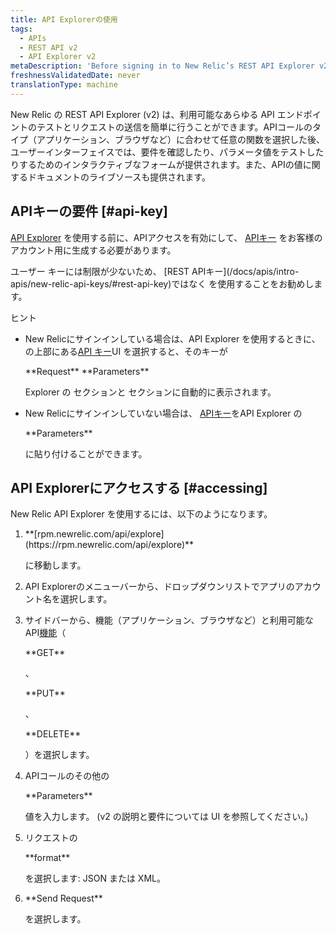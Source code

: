 ```yaml
---
title: API Explorerの使用
tags:
  - APIs
  - REST API v2
  - API Explorer v2
metaDescription: 'Before signing in to New Relic’s REST API Explorer v2 at https://rpm.newrelic.com/api/explore, activate API access and generate an API key for your account.'
freshnessValidatedDate: never
translationType: machine
---
```


New Relic の REST API Explorer (v2) は、利用可能なあらゆる API エンドポイントのテストとリクエストの送信を簡単に行うことができます。APIコールのタイプ（アプリケーション、ブラウザなど）に合わせて任意の関数を選択した後、ユーザーインターフェイスでは、要件を確認したり、パラメータ値をテストしたりするためのインタラクティブなフォームが提供されます。また、APIの値に関するドキュメントのライブソースも提供されます。

## APIキーの要件 [#api-key]

[API Explorer](https://rpm.newrelic.com/api/explore) を使用する前に、APIアクセスを有効にして、 [APIキー](/docs/apis/rest-api-v2/requirements/rest-api-key) をお客様のアカウント用に生成する必要があります。

<Callout variant="important">
  ユーザー キーには制限が少ないため、 [REST APIキー](/docs/apis/intro-apis/new-relic-api-keys/#rest-api-key)ではなく <InlinePopover type="userKey"/>を使用することをお勧めします。
</Callout>

ヒント

* New Relicにサインインしている場合は、API Explorer を使用するときに、 の上部にある[API キー](/docs/apis/rest-api-v2/getting-started/introduction-new-relic-rest-api-v2#api_key)UI を選択すると、そのキーが

  <DNT>
    **Request**
  </DNT>

  <DNT>
    **Parameters**
  </DNT>

  Explorer の セクションと セクションに自動的に表示されます。

* New Relicにサインインしていない場合は、 [APIキー](/docs/apis/rest-api-v2/getting-started/introduction-new-relic-rest-api-v2#api_key)をAPI Explorer の

  <DNT>
    **Parameters**
  </DNT>

  に貼り付けることができます。

## API Explorerにアクセスする [#accessing]

New Relic API Explorer を使用するには、以下のようになります。

1. <DNT>
     **[rpm.newrelic.com/api/explore](https://rpm.newrelic.com/api/explore)**
   </DNT>

   に移動します。

2. API Explorerのメニューバーから、ドロップダウンリストでアプリのアカウント名を選択します。

3. サイドバーから、機能（アプリケーション、ブラウザなど）と利用可能なAPI[機能](/docs/apm/apis/api-explorer-v2/parts-api-explorer#functions)（

   <DNT>
     **GET**
   </DNT>

   、

   <DNT>
     **PUT**
   </DNT>

   、

   <DNT>
     **DELETE**
   </DNT>

   ）を選択します。

4. APIコールのその他の

   <DNT>
     **Parameters**
   </DNT>

   値を入力します。 (v2 の説明と要件については UI を参照してください。)

5. リクエストの

   <DNT>
     **format**
   </DNT>

   を選択します: JSON または XML。

6. <DNT>
     **Send Request**
   </DNT>

   を選択します。
